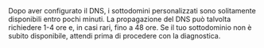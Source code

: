 <Note>
  Dopo aver configurato il DNS, i sottodomini personalizzati sono solitamente disponibili entro pochi minuti. La propagazione del DNS può talvolta richiedere 1-4 ore e, in casi rari, fino a 48 ore. Se il tuo sottodominio non è subito disponibile, attendi prima di procedere con la diagnostica.
</Note>